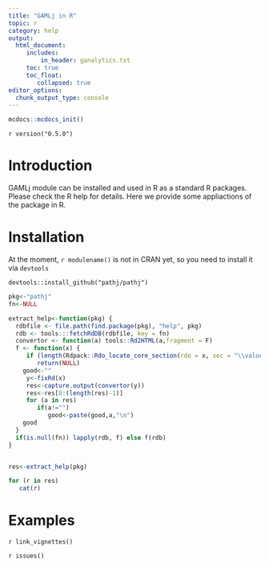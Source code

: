 ```yaml
---
title: "GAMLj in R"
topic: r
category: help
output: 
  html_document:
     includes:
         in_header: ganalytics.txt
     toc: true
     toc_float:
        collapsed: true
editor_options: 
  chunk_output_type: console
---
```



```r
mcdocs::mcdocs_init()


```

`r version("0.5.0")` 

# Introduction

GAMLj module can be installed and used in R as a standard R packages. Please check the R help for details. Here we provide some appliactions of the package in R.

# Installation

At the moment, `r modulename()` is not in CRAN yet, so you need to install it via `devtools`

```
devtools::install_github("pathj/pathj")
```

```r

pkg<-"pathj"
fn<-NULL

extract_help<-function(pkg) {
  rdbfile <- file.path(find.package(pkg), "help", pkg)
  rdb <- tools:::fetchRdDB(rdbfile, key = fn)
  convertor <- function(a) tools::Rd2HTML(a,fragment = F)
  f <- function(x) {
     if (length(Rdpack::Rdo_locate_core_section(rdo = x, sec = "\\value"))==0)
        return(NULL)
    good<-""
     y<-fixRd(x)
     res<-capture.output(convertor(y))
     res<-res[8:(length(res)-1)]
     for (a in res)
        if(a!="")
           good<-paste(good,a,"\n")
    good
  }
  if(is.null(fn)) lapply(rdb, f) else f(rdb)
}


res<-extract_help(pkg) 

```

```r

for (r in res)
   cat(r)

```

# Examples 

`r link_vignettes()`


`r issues()`
